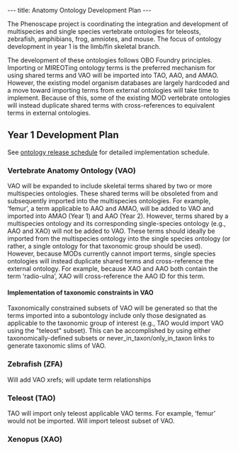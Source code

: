 ---
title: Anatomy Ontology Development Plan
---

The Phenoscape project is coordinating the integration and development of multispecies and single species  vertebrate ontologies for teleosts, zebrafish, amphibians, frog, amniotes, and mouse.  The focus of ontology development in year 1 is the limb/fin skeletal branch.

The development of these ontologies follows OBO Foundry principles. Importing or MIREOTing ontology terms is the preferred mechanism for using shared terms and VAO will be imported into TAO, AAO, and AMAO. However, the existing model organism databases are largely hardcoded and a move toward importing terms from external ontologies will take time to implement. Because of this, some of the existing MOD vertebrate ontologies will instead duplicate shared terms with cross-references to equivalent terms in external ontologies.

== Year 1 Development Plan ==
See [[Ontologies#Release_Schedules_and_Features | ontology release schedule]] for detailed implementation schedule.

=== Vertebrate Anatomy Ontology (VAO) ===
VAO will be expanded to include skeletal terms shared by two or more multispecies ontologies. These shared terms will be obsoleted from and subsequently imported into the multispecies ontologies.  For example, ‘femur’, a term applicable to AAO and AMAO, will be added to VAO and imported into AMAO (Year 1) and AAO (Year 2).  However, terms shared by a multispecies ontology and its corresponding single-species ontology (e.g., AAO and XAO) will not be added to VAO. These terms should ideally be imported from the multispecies ontology into the single species ontology (or rather, a single ontology for that taxonomic group should be used). However, because MODs currently cannot import terms, single species ontologies will instead duplicate shared terms and cross-reference the external ontology. For example, because XAO and AAO both contain the term ‘radio-ulna’, XAO will cross-reference the AAO ID for this term.

====Implementation of taxonomic constraints in VAO====
Taxonomically constrained subsets of VAO will be generated so that the terms imported into a subontology include only those designated as applicable to the taxonomic group of interest (e.g., TAO would import VAO using the "teleost" subset). This can be accomplished by using either taxonomically-defined subsets or never_in_taxon/only_in_taxon links to generate taxonomic slims of VAO.

=== Zebrafish (ZFA) ===
Will add VAO xrefs; will update term relationships

=== Teleost (TAO) ===
TAO will import only teleost applicable VAO terms. For example, ‘femur’ would not be imported.
Will import teleost subset of VAO.

=== Xenopus (XAO) ===